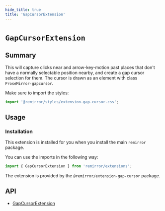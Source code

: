 ```yaml
---
hide_title: true
title: 'GapCursorExtension'
---
```


# `GapCursorExtension`

## Summary

This will capture clicks near and arrow-key-motion past places that don't have a normally selectable position nearby, and create a gap cursor selection for them. The cursor is drawn as an element with class `ProseMirror-gapcursor`.

Make sure to import the styles:

```ts
import '@remirror/styles/extension-gap-cursor.css';
```

## Usage

### Installation

This extension is installed for you when you install the main `remirror` package.

You can use the imports in the following way:

```ts
import { GapCursorExtension } from 'remirror/extensions';
```

The extension is provided by the `@remirror/extension-gap-cursor` package.

## API

- [GapCursorExtension](../api/extension-gap-cursor)
